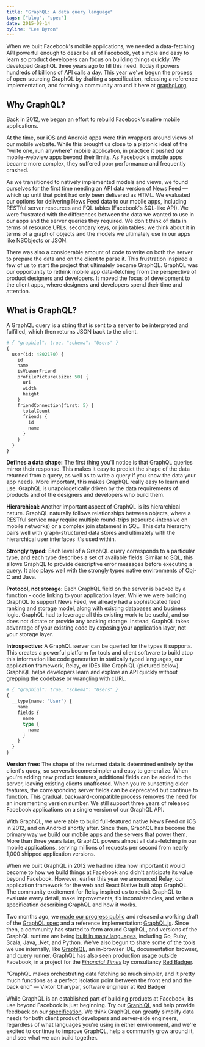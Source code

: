 ```yaml
---
title: "GraphQL: A data query language"
tags: ["blog", "spec"]
date: 2015-09-14
byline: "Lee Byron"
---
```


When we built Facebook's mobile applications, we needed a data-fetching API powerful enough to describe all of Facebook, yet simple and easy to learn so product developers can focus on building things quickly. We developed GraphQL three years ago to fill this need. Today it powers hundreds of billions of API calls a day. This year we've begun the process of open-sourcing GraphQL by drafting a specification, releasing a reference implementation, and forming a community around it here at [graphql.org](/).

## Why GraphQL?

Back in 2012, we began an effort to rebuild Facebook's native mobile applications.

At the time, our iOS and Android apps were thin wrappers around views of our mobile website. While this brought us close to a platonic ideal of the "write one, run anywhere" mobile application, in practice it pushed our mobile-webview apps beyond their limits. As Facebook's mobile apps became more complex, they suffered poor performance and frequently crashed.

As we transitioned to natively implemented models and views, we found ourselves for the first time needing an API data version of News Feed — which up until that point had only been delivered as HTML. We evaluated our options for delivering News Feed data to our mobile apps, including RESTful server resources and FQL tables (Facebook's SQL-like API). We were frustrated with the differences between the data we wanted to use in our apps and the server queries they required. We don't think of data in terms of resource URLs, secondary keys, or join tables; we think about it in terms of a graph of objects and the models we ultimately use in our apps like NSObjects or JSON.

There was also a considerable amount of code to write on both the server to prepare the data and on the client to parse it. This frustration inspired a few of us to start the project that ultimately became GraphQL. GraphQL was our opportunity to rethink mobile app data-fetching from the perspective of product designers and developers. It moved the focus of development to the client apps, where designers and developers spend their time and attention.

## What is GraphQL?

A GraphQL query is a string that is sent to a server to be interpreted and fulfilled, which then returns JSON back to the client.

```graphql
# { "graphiql": true, "schema": "Users" }
{
  user(id: 4802170) {
    id
    name
    isViewerFriend
    profilePicture(size: 50) {
      uri
      width
      height
    }
    friendConnection(first: 5) {
      totalCount
      friends {
        id
        name
      }
    }
  }
}
```

**Defines a data shape:** The first thing you'll notice is that GraphQL queries mirror their response. This makes it easy to predict the shape of the data returned from a query, as well as to write a query if you know the data your app needs. More important, this makes GraphQL really easy to learn and use. GraphQL is unapologetically driven by the data requirements of products and of the designers and developers who build them.

**Hierarchical:** Another important aspect of GraphQL is its hierarchical nature. GraphQL naturally follows relationships between objects, where a RESTful service may require multiple round-trips (resource-intensive on mobile networks) or a complex join statement in SQL. This data hierarchy pairs well with graph-structured data stores and ultimately with the hierarchical user interfaces it's used within.

**Strongly typed:** Each level of a GraphQL query corresponds to a particular type, and each type describes a set of available fields. Similar to SQL, this allows GraphQL to provide descriptive error messages before executing a query. It also plays well with the strongly typed native environments of Obj-C and Java.

**Protocol, not storage:** Each GraphQL field on the server is backed by a function - code linking to your application layer. While we were building GraphQL to support News Feed, we already had a sophisticated feed ranking and storage model, along with existing databases and business logic. GraphQL had to leverage all this existing work to be useful, and so does not dictate or provide any backing storage. Instead, GraphQL takes advantage of your existing code by exposing your application layer, not your storage layer.

**Introspective:** A GraphQL server can be queried for the types it supports. This creates a powerful platform for tools and client software to build atop this information like code generation in statically typed languages, our application framework, Relay, or IDEs like GraphiQL (pictured below). GraphiQL helps developers learn and explore an API quickly without grepping the codebase or wrangling with cURL.

```graphql
# { "graphiql": true, "schema": "Users" }
{
  __type(name: "User") {
    name
    fields {
      name
      type {
        name
      }
    }
  }
}
```

**Version free:** The shape of the returned data is determined entirely by the client's query, so servers become simpler and easy to generalize. When you're adding new product features, additional fields can be added to the server, leaving existing clients unaffected. When you're sunsetting older features, the corresponding server fields can be deprecated but continue to function. This gradual, backward-compatible process removes the need for an incrementing version number. We still support three years of released Facebook applications on a single version of our GraphQL API.

With GraphQL, we were able to build full-featured native News Feed on iOS in 2012, and on Android shortly after. Since then, GraphQL has become the primary way we build our mobile apps and the servers that power them. More than three years later, GraphQL powers almost all data-fetching in our mobile applications, serving millions of requests per second from nearly 1,000 shipped application versions.

When we built GraphQL in 2012 we had no idea how important it would become to how we build things at Facebook and didn't anticipate its value beyond Facebook. However, earlier this year we announced Relay, our application framework for the web and React Native built atop GraphQL. The community excitement for Relay inspired us to revisit GraphQL to evaluate every detail, make improvements, fix inconsistencies, and write a specification describing GraphQL and how it works.

Two months ago, we [made our progress public](https://youtube.com/watch?v=WQLzZf34FJ8) and released a working draft of the [GraphQL spec](https://spec.graphql.org) and a reference implementation: [GraphQL.js](https://github.com/graphql/graphql-js). Since then, a community has started to form around GraphQL, and versions of the GraphQL runtime are being [built in many languages](https://github.com/chentsulin/awesome-graphql), including Go, Ruby, Scala, Java, .Net, and Python. We've also begun to share some of the tools we use internally, like [GraphiQL](https://github.com/graphql/graphiql), an in-browser IDE, documentation browser, and query runner. GraphQL has also seen production usage outside Facebook, in a project for the [_Financial Times_](https://youtube.com/watch?v=S0s935RKKB4) by consultancy [Red Badger](http://red-badger.com).

“GraphQL makes orchestrating data fetching so much simpler, and it pretty much functions as a perfect isolation point between the front end and the back end”
— Viktor Charypar, software engineer at Red Badger

While GraphQL is an established part of building products at Facebook, its use beyond Facebook is just beginning. Try out [GraphiQL](http://graphql-swapi.parseapp.com/graphiql) and help provide feedback on our [specification](https://github.com/facebook/graphql). We think GraphQL can greatly simplify data needs for both client product developers and server-side engineers, regardless of what languages you're using in either environment, and we're excited to continue to improve GraphQL, help a community grow around it, and see what we can build together.
